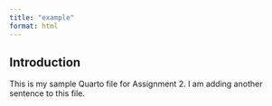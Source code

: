 ```yaml
---
title: "example"
format: html
---
```


## Introduction
This is my sample Quarto file for Assignment 2. I am adding another sentence to this file.
